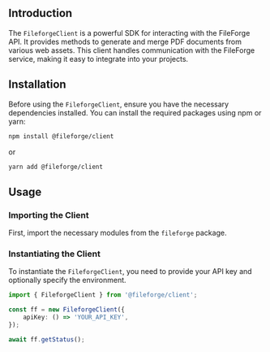 ## Introduction

The `FileforgeClient` is a powerful SDK for interacting with the FileForge API. It provides methods to generate and merge PDF documents from various web assets. This client handles communication with the FileForge service, making it easy to integrate into your projects.

## Installation

Before using the `FileforgeClient`, ensure you have the necessary dependencies installed. You can install the required packages using npm or yarn:

```sh
npm install @fileforge/client
```

or

```sh
yarn add @fileforge/client
```

## Usage

### Importing the Client

First, import the necessary modules from the `fileforge` package.

### Instantiating the Client

To instantiate the `FileforgeClient`, you need to provide your API key and optionally specify the environment.

```typescript
import { FileforgeClient } from '@fileforge/client';

const ff = new FileforgeClient({
    apiKey: () => 'YOUR_API_KEY',
});

await ff.getStatus();
```


```
